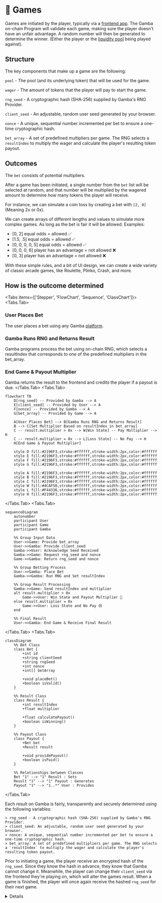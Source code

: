 
# 🎲 Games

Games are initiated by the player, typically via a [frontend app](/docs/apps). The Gamba on-chain Program will validate each game, making sure the player doesn't have an unfair advantage. A random number will then be generated to determine the winner. (Either the player or the [liquidity pool](/docs/pools) being played against).

## Structure

The key components that make up a game are the following:

`pool` - The pool (and its underlying token) that will be used for the game.

`wager` - The amount of tokens that the player will pay to start the game.

`rng_seed` - A cryptographic hash (SHA-256) supplied by Gamba's RNG Provider.

`client_seed` - An adjustable, random user seed generated by your browser.

`nonce` - A unique, sequential number incremented per bet to ensure a one-time cryptographic hash.

`bet_array` - A set of predefined multipliers per game. The RNG selects a `resultIndex` to multiply the wager and calculate the player's resulting token payout.

## Outcomes

The `bet` consists of potential multipliers.

After a game has been initiated, a single number from the `bet` list will be selected at random, and that number will be multiplied by the wagered amount to determine how many tokens the player will receive.

For instance, we can simulate a coin toss by creating a bet with `[2, 0]` (Meaning 2x or 0x).

We can create arrays of different lengths and values to simulate more complex games. As long as the bet is fair it will be allowed. Examples:

- [0, 2] equal odds = allowed ✅
- [1.5, .5] equal odds = allowed ✅
- [0, 0, 0, 0, 5] equal odds = allowed ✅
- [0, 0, 0, 6] player has an advantage = not allowed ❌
- [0, 3] player has an advantage = not allowed ❌

With these simple rules, and a bit of UI design, we can create a wide variety of classic arcade games, like Roulette, Plinko, Crash, and more.

## How is the outcome determined

<Tabs items={['Stepper', 'FlowChart', 'Sequence', 'ClassChart']}>
<Tabs.Tab>
<Steps>
### User Places Bet
The user places a bet using any Gamba [platform](/docs/apps).

### Gamba Runs RNG and Returns Result

Gamba programs process the bet using on-chain RNG, which selects a resultIndex that corresponds to one of the predefined multipliers in the bet_array.

### End Game & Payout Multiplier

Gamba returns the result to the frontend and credits the player if a payout is due.
</Steps>
</Tabs.Tab>
<Tabs.Tab>
```mermaid
flowchart TB
    D[rng_seed] -- Provided by Gamba --> A
    E[client_seed] -- Provided by User --> A
    F[nonce] -- Provided by Gamba --> A
    G[bet_array] -- Provided by Game --> A

    A[User Places Bet] --> B[Gamba Runs RNG and Returns Result]
    B --> C[Set Multiplier Based on resultIndex in bet_array]
    C -- result.multiplier > 0x --> W[Win State] -- Pay Multiplier --> H
    C -- result.multiplier = 0x --> L[Loss State] -- No Pay --> H
    H[End Game & Payout Multiplier]

    style D fill:#2196F3,stroke:#ffffff,stroke-width:2px,color:#ffffff
    style E fill:#2196F3,stroke:#ffffff,stroke-width:2px,color:#ffffff
    style F fill:#2196F3,stroke:#ffffff,stroke-width:2px,color:#ffffff
    style G fill:#2196F3,stroke:#ffffff,stroke-width:2px,color:#ffffff

    style A fill:#2196F3,stroke:#ffffff,stroke-width:2px,color:#ffffff
    style B fill:#2196F3,stroke:#ffffff,stroke-width:2px,color:#ffffff
    style C fill:#2196F3,stroke:#ffffff,stroke-width:2px,color:#ffffff
    style W fill:#4CAF50,stroke:#ffffff,stroke-width:2px,color:#ffffff
    style L fill:#F44336,stroke:#ffffff,stroke-width:2px,color:#ffffff
    style H fill:#2196F3,stroke:#ffffff,stroke-width:2px,color:#ffffff

````
</Tabs.Tab>
<Tabs.Tab>
```mermaid
sequenceDiagram
    autonumber
    participant User
    participant Game
    participant Gamba

    %% Group Input Data
    User->>Game: Provide bet_array
    User->>Gamba: Provide client_seed
    Gamba->>User: Acknowledge Seed Received
    Gamba->>Game: Request rng_seed and nonce
    Game->>Gamba: Return rng_seed and nonce

    %% Group Betting Process
    User->>Gamba: Place Bet
    Gamba->>Gamba: Run RNG and Set resultIndex

    %% Group Result Processing
    Gamba->>Game: Send resultIndex and multiplier
    alt result.multiplier > 0x
        Game->>User: Win State and Payout Multiplier 🎉
    else result.multiplier = 0x
        Game->>User: Loss State and No Pay 😢
    end

    %% Final Result
    User->>Gamba: End Game & Receive Final Result
````
</Tabs.Tab>
<Tabs.Tab>
```mermaid
classDiagram
    %% Bet Class
    class Bet {
        +int id
        +string clientSeed
        +string rngSeed
        +int nonce
        +int[] betArray

        +void placeBet()
        +boolean isValid()
    }

    %% Result Class
    class Result {
        +int resultIndex
        +float multiplier

        +float calculatePayout()
        +boolean isWinning()
    }

    %% Payout Class
    class Payout {
        +Bet bet
        +Result result

        +void providePayout()
        +boolean isPaid()
    }

    %% Relationships between Classes
    Bet "1" --> "1" Result : Sets
    Result "1" --> "1" Payout : Generates
    Payout "1" --> "1..*" User : Provides
```
</Tabs.Tab>
</Tabs>

Each result on Gamba is fairly, transparently and securely determined using the following variables:

```
> rng_seed - A cryptographic hash (SHA-256) supplied by Gamba's RNG Provider.
> client_seed: An adjustable, random user seed generated by your browser.
> nonce: A unique, sequential number incremented per bet to ensure a one-time cryptographic hash.
> bet_array: A set of predefined multipliers per game. The RNG selects a `resultIndex` to multiply the wager and calculate the player's resulting token payout.

````

Prior to initiating a game, the player receive an encrypted hash of the `rng_seed`. Since they know the hash in advance, they know that Gamba cannot change it. Meanwhile, the player can change their `client_seed` via the frontend they're playing on, which will alter the games result. When a game is finished, the player will once again receive the hashed `rng_seed` for their next game.

<details>
  <Callout type="info">
    <summary>Simulator</summary>
    <p>Simulation Only</p>
    <Simulator />
  </Callout>
</details>